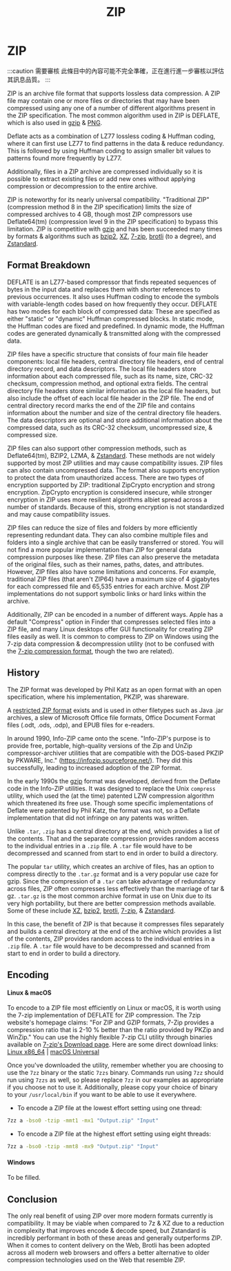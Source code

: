 ﻿---
title: ZIP
sidebar_position: 1
---

# ZIP

:::caution 需要審核
此條目中的內容可能不完全準確，正在進行進一步審核以評估其訊息品質。
:::

ZIP is an archive file format that supports lossless data compression. A ZIP file may contain one or more files or directories that may have been compressed using any one of a number of different algorithms present in the ZIP specification. The most common algorithm used in ZIP is DEFLATE, which is also used in [gzip](../data/gzip.mdx) & [PNG](../images/PNG.mdx).

Deflate acts as a combination of LZ77 lossless coding & Huffman coding, where it can first use LZ77 to find patterns in the data & reduce redundancy. This is followed by using Huffman coding to assign smaller bit values to patterns found more frequently by LZ77.

Additionally, files in a ZIP archive are compressed individually so it is possible to extract existing files or add new ones without applying compression or decompression to the entire archive.

ZIP is noteworthy for its nearly universal compatibility. "Traditional ZIP" (compression method 8 in the ZIP specification) limits the size of compressed archives to 4 GB, though most ZIP compressors use Deflate64(tm) (compression level 9 in the ZIP specification) to bypass this limitation. ZIP is competitive with [gzip](../data/gzip.mdx) and has been succeeded many times by formats & algorithms such as [bzip2](../data/bzip2.mdx), [XZ](../data/xz.mdx), [7-zip](../data/7z.mdx), [brotli](../data/brotli.mdx) (to a degree), and [Zstandard](../data/zstd.mdx).

## Format Breakdown

DEFLATE is an LZ77-based compressor that finds repeated sequences of bytes in the input data and replaces them with shorter references to previous occurrences. It also uses Huffman coding to encode the symbols with variable-length codes based on how frequently they occur. DEFLATE has two modes for each block of compressed data: These are specified as either "static" or "dynamic" Huffman compressed blocks. In static mode, the Huffman codes are fixed and predefined. In dynamic mode, the Huffman codes are generated dynamically & transmitted along with the compressed data.

ZIP files have a specific structure that consists of four main file header components: local file headers, central directory file headers, end of central directory record, and data descriptors. The local file headers store information about each compressed file, such as its name, size, CRC-32 checksum, compression method, and optional extra fields. The central directory file headers store similar information as the local file headers, but also include the offset of each local file header in the ZIP file. The end of central directory record marks the end of the ZIP file and contains information about the number and size of the central directory file headers. The data descriptors are optional and store additional information about the compressed data, such as its CRC-32 checksum, uncompressed size, & compressed size.

ZIP files can also support other compression methods, such as Deflate64(tm), BZIP2, LZMA, & [Zstandard](../data/zstd.mdx). These methods are not widely supported by most ZIP utilities and may cause compatibility issues. ZIP files can also contain uncompressed data. The format also supports encryption to protect the data from unauthorized access. There are two types of encryption supported by ZIP: traditional ZipCrypto encryption and strong encryption. ZipCrypto encryption is considered insecure, while stronger encryption in ZIP uses more resilient algorithms albiet spread across a number of standards. Because of this, strong encryption is not standardized and may cause compatibility issues.

ZIP files can reduce the size of files and folders by more efficiently representing redundant data. They can also combine multiple files and folders into a single archive that can be easily transferred or stored. You will not find a more popular implementation than ZIP for general data compression purposes like these. ZIP files can also preserve the metadata of the original files, such as their names, paths, dates, and attributes. However, ZIP files also have some limitations and concerns. For example, traditional ZIP files (that aren't ZIP64) have a maximum size of 4 gigabytes for each compressed file and 65,535 entries for each archive. Most ZIP implementations do not support symbolic links or hard links within the archive.

Additionally, ZIP can be encoded in a number of different ways. Apple has a default "Compress" option in Finder that compresses selected files into a ZIP file, and many Linux desktops offer GUI functionality for creating ZIP files easily as well. It is common to compress to ZIP on Windows using the 7-zip data compression & decompression utility (not to be confused with the [7-zip compression format](../data/7z.mdx), though the two are related).

## History

The ZIP format was developed by Phil Katz as an open format with an open specification, where his implementation, PKZIP, was shareware.

A [restricted ZIP format](http://www.digitalpreservation.gov/formats/fdd/fdd000361.shtml) exists and is used in other filetypes such as Java .jar archives, a slew of Microsoft Office file formats, Office Document Format files (.odt, .ods, .odp), and EPUB files for e-readers.

In around 1990, Info-ZIP came onto the scene. "Info-ZIP's purpose is to provide free, portable, high-quality versions of the Zip and UnZip compressor-archiver utilities that are compatible with the DOS-based PKZIP by PKWARE, Inc." (https://infozip.sourceforge.net/). They did this successfully, leading to increased adoption of the ZIP format.

In the early 1990s the [gzip](../data/gzip.mdx) format was developed, derived from the Deflate code in the Info-ZIP utilities. It was designed to replace the Unix `compress` utility, which used the (at the time) patented LZW compression algorithm which threatened its free use. Though some specific implementations of Deflate were patented by Phil Katz, the format was not, so a Deflate implementation that did not infringe on any patents was written.

Unlike `.tar`, `.zip` has a central directory at the end, which provides a list of the contents. That and the separate compression provides random access to the individual entries in a `.zip` file. A `.tar` file would have to be decompressed and scanned from start to end in order to build a directory.

The popular `tar` utility, which creates an archive of files, has an option to compress directly to the `.tar.gz` format and is a very popular use caze for gzip. Since the compression of a `.tar` can take advantage of redundancy across files, ZIP often compresses less effectively than the marriage of tar & gz. `.tar.gz` is the most common archive format in use on Unix due to its very high portability, but there are better compression methods available. Some of these include [XZ](../data/xz.mdx), [bzip2](../data/bzip2.mdx), [brotli](../data/brotli.mdx), [7-zip](../data/7z.mdx), & [Zstandard](../data/zstd.mdx).

In this case, the benefit of ZIP is that because it compresses files separately and builds a central directory at the end of the archive which provides a list of the contents, ZIP provides random access to the individual entries in a `.zip` file. A `.tar` file would have to be decompressed and scanned from start to end in order to build a directory.

## Encoding

#### Linux & macOS

To encode to a ZIP file most efficiently on Linux or macOS, it is worth using the 7-zip implementation of DEFLATE for ZIP compression. The 7zip website's homepage claims: "For ZIP and GZIP formats, 7-Zip provides a compression ratio that is 2-10 % better than the ratio provided by PKZip and WinZip." You can use the highly flexible 7-zip CLI utility through binaries available on [7-zip's Download page](https://www.7-zip.org/download.html). Here are some direct download links: [Linux x86_64](https://www.7-zip.org/a/7z2301-linux-x64.tar.xz) | [macOS Universal](https://www.7-zip.org/a/7z2301-mac.tar.xz)

Once you've downloaded the utility, remember whether you are choosing to use the `7zz` binary or the static `7zzs` binary. Commands run using `7zz` should run using `7zzs` as well, so please replace `7zz` in our examples as appropriate if you choose not to use it. Additionally, please copy your choice of binary to your `/usr/local/bin` if you want to be able to use it everywhere.

- To encode a ZIP file at the lowest effort setting using one thread:
```bash
7zz a -bso0 -tzip -mmt1 -mx1 "Output.zip" "Input"
```

- To encode a ZIP file at the highest effort setting using eight threads:
```bash
7zz a -bso0 -tzip -mmt8 -mx9 "Output.zip" "Input"
```

#### Windows

To be filled.

## Conclusion

The only real benefit of using ZIP over more modern formats currently is compatibility. It may be viable when compared to 7z & XZ due to a reduction in complexity that improves encode & decode speed, but Zstandard is incredibly performant in both of these areas and generally outperforms ZIP. When it comes to content delivery on the Web, Brotli has been adopted across all modern web browsers and offers a better alternative to older compression technologies used on the Web that resemble ZIP.